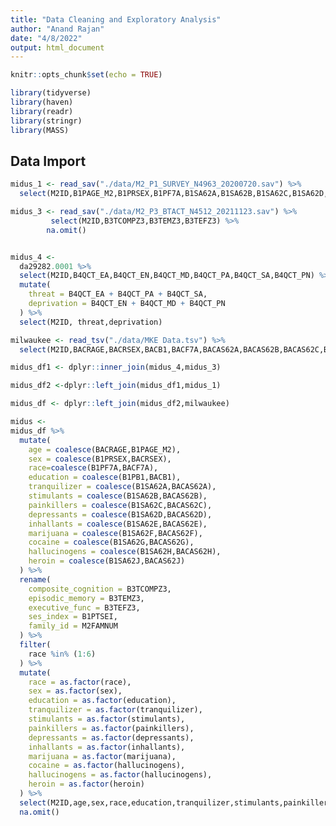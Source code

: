 ```yaml
---
title: "Data Cleaning and Exploratory Analysis"
author: "Anand Rajan"
date: "4/8/2022"
output: html_document
---
```


```r
knitr::opts_chunk$set(echo = TRUE)
```

```r
library(tidyverse)
library(haven)
library(readr)
library(stringr)
library(MASS)
```


## Data Import

```r
midus_1 <- read_sav("./data/M2_P1_SURVEY_N4963_20200720.sav") %>% 
  select(M2ID,B1PAGE_M2,B1PRSEX,B1PF7A,B1SA62A,B1SA62B,B1SA62C,B1SA62D,B1SA62E,B1SA62F,B1SA62G,B1SA62H,B1SA62I,B1SA62J,B1PTSEI,B1PB1)

midus_3 <- read_sav("./data/M2_P3_BTACT_N4512_20211123.sav") %>% 
         select(M2ID,B3TCOMPZ3,B3TEMZ3,B3TEFZ3) %>% 
        na.omit()


midus_4 <-
  da29282.0001 %>% 
  select(M2ID,B4QCT_EA,B4QCT_EN,B4QCT_MD,B4QCT_PA,B4QCT_SA,B4QCT_PN) %>% 
  mutate(
    threat = B4QCT_EA + B4QCT_PA + B4QCT_SA,
    deprivation = B4QCT_EN + B4QCT_MD + B4QCT_PN
  ) %>% 
  select(M2ID, threat,deprivation)

milwaukee <- read_tsv("./data/MKE Data.tsv") %>% 
  select(M2ID,BACRAGE,BACRSEX,BACB1,BACF7A,BACAS62A,BACAS62B,BACAS62C,BACAS62D,BACAS62E,BACAS62F,BACAS62G,BACAS62H,BACAS62I,BACAS62J)

```


```r
midus_df1 <- dplyr::inner_join(midus_4,midus_3)

midus_df2 <-dplyr::left_join(midus_df1,midus_1)

midus_df <- dplyr::left_join(midus_df2,milwaukee)
```

```r
midus <-
midus_df %>% 
  mutate(
    age = coalesce(BACRAGE,B1PAGE_M2),
    sex = coalesce(B1PRSEX,BACRSEX),
    race=coalesce(B1PF7A,BACF7A),
    education = coalesce(B1PB1,BACB1),
    tranquilizer = coalesce(B1SA62A,BACAS62A),
    stimulants = coalesce(B1SA62B,BACAS62B),
    painkillers = coalesce(B1SA62C,BACAS62C),
    depressants = coalesce(B1SA62D,BACAS62D),
    inhallants = coalesce(B1SA62E,BACAS62E),
    marijuana = coalesce(B1SA62F,BACAS62F),
    cocaine = coalesce(B1SA62G,BACAS62G),
    hallucinogens = coalesce(B1SA62H,BACAS62H),
    heroin = coalesce(B1SA62J,BACAS62J)
  ) %>% 
  rename(
    composite_cognition = B3TCOMPZ3,
    episodic_memory = B3TEMZ3,
    executive_func = B3TEFZ3,
    ses_index = B1PTSEI,
    family_id = M2FAMNUM
  ) %>% 
  filter(
    race %in% (1:6)
  ) %>% 
  mutate(
    race = as.factor(race),
    sex = as.factor(sex),
    education = as.factor(education),
    tranquilizer = as.factor(tranquilizer),
    stimulants = as.factor(stimulants),
    painkillers = as.factor(painkillers),
    depressants = as.factor(depressants),
    inhallants = as.factor(inhallants),
    marijuana = as.factor(marijuana),
    cocaine = as.factor(hallucinogens),
    hallucinogens = as.factor(hallucinogens),
    heroin = as.factor(heroin)
  ) %>% 
  select(M2ID,age,sex,race,education,tranquilizer,stimulants,painkillers,depressants,inhallants,marijuana,cocaine,hallucinogens,heroin,composite_cognition,episodic_memory,executive_func,family_id) %>% 
  na.omit()

```


